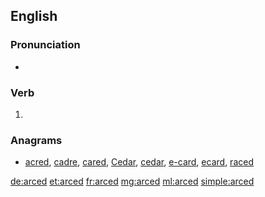 ==English==

===Pronunciation===
* {{IPA|/ɑːkt/|lang=en}}

===Verb===
{{head|en}}

# {{en-past of|arc}}

===Anagrams===
* [[acred#English|acred]], [[cadre#English|cadre]], [[cared#English|cared]], [[Cedar#English|Cedar]], [[cedar#English|cedar]], [[e-card#English|e-card]], [[ecard#English|ecard]], [[raced#English|raced]]

[[de:arced]]
[[et:arced]]
[[fr:arced]]
[[mg:arced]]
[[ml:arced]]
[[simple:arced]]